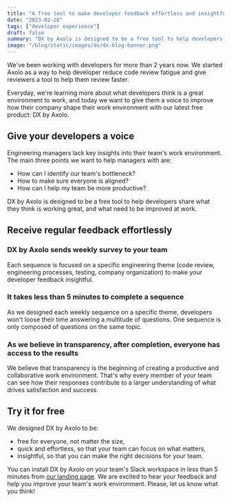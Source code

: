 ```yaml
---
title: "A free tool to make developer feedback effortless and insightful: DX by Axolo"
date: "2023-02-28"
tags: ["developer experience"]
draft: false
summary: "DX by Axolo is designed to be a free tool to help developers share what they think is working great, and what need to be improved at work."
image: "/blog/static/images/dx/dx-blog-banner.png"
---
```


<ImageContainer
  alt="sweaty-hands"
  src="/blog/static/images/dx/dx-meta-banner.png"
  classNameDiv="mx-10 lg:mx-28"
  classNameImage=""
  width={2400}
  height={1260}
/>

We've been working with developers for more than 2 years now. We started Axolo as a way to help developer reduce code review fatigue and give reviewers a tool to help them review faster.

Everyday, we're learning more about what developers think is a great environment to work, and today we want to give them a voice to improve how their company shape their work environment with our latest free product: DX by Axolo.

## <span className="rainbow-button block w-fit pr-3 text-2xl font-bold hover:cursor-auto">Give your developers a voice</span>

Engineering managers lack key insights into their team's work environment. The main three points we want to help managers with are:

- How can I identify our team's bottleneck?
- How to make sure everyone is aligned?
- How can I help my team be more productive?

DX by Axolo is designed to be a free tool to help developers share what they think is working great, and what need to be improved at work.

## <span className="rainbow-button block w-fit pr-3 text-2xl font-bold hover:cursor-auto">Receive regular feedback effortlessly</span>

### DX by Axolo sends weekly survey to your team

Each sequence is focused on a specific engineering theme (code review, engineering processes, testing, company organization) to make your developer feedback insightful.

<ImageContainer
  alt="sweaty-hands"
  src="/blog/static/images/dx/banner1-screenshot.png"
  classNameDiv="mx-10 lg:mx-28"
  classNameImage=""
  width={1467}
  height={740}
/>

### It takes less than 5 minutes to complete a sequence

As we designed each weekly sequence on a specific theme, developers won't loose their time answering a multitude of questions. One sequence is only composed of questions on the same topic.

<ImageContainer
  alt="sweaty-hands"
  src="/blog/static/images/dx/gif-dx.gif"
  classNameDiv="mx-10 lg:mx-28"
  classNameImage=""
  width={800}
  height={589}
/>

### As we believe in transparency, after completion, everyone has access to the results

We believe that transparency is the beginning of creating a productive and collaborative work environment. That's why every member of your team can see how their responses contribute to a larger understanding of what drives satisfaction and success.

<ImageContainer
  alt="sweaty-hands"
  src="/blog/static/images/dx/banner3-screenshot.png"
  classNameDiv="mx-10 lg:mx-28"
  classNameImage=""
  width={1466}
  height={823}
/>

## <span className="rainbow-button block w-fit pr-3 text-2xl font-bold hover:cursor-auto">Try it for free</span>

We designed DX by Axolo to be:

- free for everyone, not matter the size,
- quick and effortless, so that your team can focus on what matters,
- insightful, so that you can make the right decisions for your team.

You can install DX by Axolo on your team's Slack workspace in less than 5 minutes from [our landing page](https://axolo.co/developer-experience-survey). We are excited to hear your feedback and help you improve your team's work environment. Please, let us know what you think!
